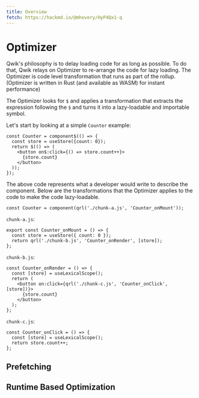 ```yaml
---
title: Overview
fetch: https://hackmd.io/@mhevery/HyP4Qx1-q
---
```


# Optimizer

Qwik's philosophy is to delay loading code for as long as possible. To do that, Qwik relays on Optimizer to re-arrange the code for lazy loading. The Optimizer is code level transformation that runs as part of the rollup. (Optimizer is written in Rust (and available as WASM) for instant performance)

The Optimizer looks for `$` and applies a transformation that extracts the expression following the `$` and turns it into a lazy-loadable and importable symbol.

Let's start by looking at a simple `Counter` example:

```tsx
const Counter = component$(() => {
  const store = useStore({count: 0});
  return $(() => (
    <button on$:click={() => store.count++}>
      {store.count}
    </button>
  ));
});
```

The above code represents what a developer would write to describe the component. Below are the transformations that the Optimizer applies to the code to make the code lazy-loadable.

```tsx
const Counter = component(qrl('./chunk-a.js', 'Counter_onMount'));
```

`chunk-a.js`:

```tsx
export const Counter_onMount = () => {
  const store = useStore({ count: 0 });
  return qrl('./chunk-b.js', 'Counter_onRender', [store]);
};
```

`chunk-b.js`:

```tsx
const Counter_onRender = () => {
  const [store] = useLexicalScope();
  return (
    <button on:click={qrl('./chunk-c.js', 'Counter_onClick', [store])}>
      {store.count}
    </button>
  );
};
```

`chunk-c.js`:

```tsx
const Counter_onClick = () => {
  const [store] = useLexicalScope();
  return store.count++;
};
```

## Prefetching

## Runtime Based Optimization
